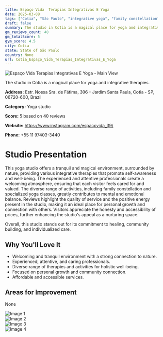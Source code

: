 ```yaml
---
title: Espaço Vida  Terapias Integrativas E Yoga
date: 2025-03-08
tags: ["Cotia", "São Paulo", "integrative yoga", "family constellation", "holistic therapies", "welcoming atmosphere", "natural environment", "Cotia"]  
draft: false
summary: The studio in Cotia is a magical place for yoga and integrative therapies.
gm_reviews_count: 40
gm_totalScore: 5
gym_score: 4.5
city: Cotia
state: State of São Paulo
country: None
url: Cotia_Espaço_Vida_Terapias_Integrativas_E_Yoga
---
```


<div className="aspect-[16/9] relative my-8">
  <img 
    src="https://lh5.googleusercontent.com/p/AF1QipOervBxzxqQj-eGDCnuzlwJVDBkYASemiIgcaYx=w1920-h1080-k-no"
    alt="Espaço Vida  Terapias Integrativas E Yoga - Main View"
    className="object-cover absolute inset-0 w-full h-full rounded-lg"
  />
</div>

The studio in Cotia is a magical place for yoga and integrative therapies.

**Address:** Estr. Nossa Sra. de Fátima, 306 - Jardim Santa Paula, Cotia - SP, 06720-600, Brazil

**Category:** Yoga studio

**Score:** 5 based on 40 reviews

**Website:** https://www.instagram.com/espacovida_39/

**Phone:** +55 11 97403-3440

# Studio Presentation

This yoga studio offers a tranquil and magical environment, surrounded by nature, providing various integrative therapies that promote self-awareness and well-being. The experienced and attentive professionals create a welcoming atmosphere, ensuring that each visitor feels cared for and valued. The diverse range of activities, including family constellation and specialized yoga classes, greatly contributes to mental and emotional balance. Reviews highlight the quality of service and the positive energy present in the studio, making it an ideal place for personal growth and connection with others. Visitors appreciate the honesty and accessibility of prices, further enhancing the studio's appeal as a nurturing space.

Overall, this studio stands out for its commitment to healing, community building, and individualized care.

## Why You'll Love It

- Welcoming and tranquil environment with a strong connection to nature.
- Experienced, attentive, and caring professionals.
- Diverse range of therapies and activities for holistic well-being.
- Focused on personal growth and community connection.
- Affordable and accessible services.

## Areas for Improvement

None

<div className="grid grid-cols-1 xl:grid-cols-2 gap-4 my-8">
<div className="aspect-[4/3] relative"><img src="https://lh3.googleusercontent.com/p/AF1QipOYjzO6y2y8O7r1NsCdXwLf4JHPFAHEIYsMmhi1=w1920-h1080-k-no" alt="Image 1" className="object-cover absolute inset-0 w-full h-full rounded-lg" /></div>
<div className="aspect-[4/3] relative"><img src="https://lh5.googleusercontent.com/p/AF1QipNbU0pIWtt8T3WSufwJMpHSqu8A2xWeWApIiQ_Y=w1920-h1080-k-no" alt="Image 2" className="object-cover absolute inset-0 w-full h-full rounded-lg" /></div>
<div className="aspect-[4/3] relative"><img src="https://lh5.googleusercontent.com/p/AF1QipPJ4O3Q7TwVvrdWwgR_n6J3WyGj2Ptod82eoXiC=w1920-h1080-k-no" alt="Image 3" className="object-cover absolute inset-0 w-full h-full rounded-lg" /></div>
<div className="aspect-[4/3] relative"><img src="https://lh5.googleusercontent.com/p/AF1QipNAeVqCjAp6F3leNZw3KoCSYB40gMBWxO_szBBQ=w1920-h1080-k-no" alt="Image 4" className="object-cover absolute inset-0 w-full h-full rounded-lg" /></div>
</div>